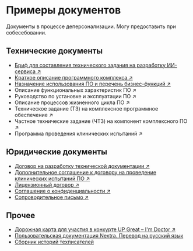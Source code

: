 
# Примеры документов

<Callout type="warning" emoji="⚠️">
  Документы в процессе деперсонализации. Могу предоставить при собесебовании.
</Callout>

## Технические документы

- [Бриф для составления технического задания на разработку ИИ-сервиса ↗](https://drive.google.com/file/d/1idZMTY5lUy3o8lb6UETqW2O1Y5Z3PLtP/view?usp=share_link)
- [Краткое описание программного комплекса ↗](https://drive.google.com/file/d/1QUUQ2VPHa6-k32d0_-uDtktQr2EoSj7D/view?usp=share_link)
- [Назначение использования ПО и перечень бизнес-функций ↗](https://drive.google.com/file/d/1WHgUx9GbjbiXlflH3lMr9IcVBZUu9eqm/view?usp=share_link)
- Описание функциональных характеристик ПО ↗
- Руководство по установке и эксплуатации ПО ↗
- Описание процессов жизненного цикла ПО ↗
- Техническое задание (ТЗ) на комплексное программное обеспечение ↗
- Частное технические задание (ЧТЗ) на компонент комплексного ПО ↗
- Программа проведения клинических испытаний ↗

## Юридические документы

- [Договор на разработку технической документации ↗](https://drive.google.com/file/d/1mWDlv3rsMiPzGtQgjTyisWqu39tUjoz7/view?usp=share_link)
- [Дополнительное соглашение к договору на проведение клинических испытаний ПО ↗](https://drive.google.com/file/d/1LtgEzN39jF89N_RTLl_A7JTaNZVOH1X-/view?usp=share_link)  
- [Лицензионный договор ↗](https://drive.google.com/file/d/17T1_agwfsjth9y1BWagh5hPNK5QmwLdJ/view?usp=share_link)
- [Соглашение о конфиденциальности ↗](https://drive.google.com/file/d/1iD13v6h418dl907kpD50I7YqdQ_k42NR/view?usp=share_link)  
- [Сопроводительное письмо ↗](https://drive.google.com/file/d/1Xwc9n2IOcIFJMQ8yq5l-ru4iUblv0BV2/view?usp=share_link)

## Прочее

- [Дорожная карта для участия в конкурте UP Great – I'm Doctor ↗](https://drive.google.com/file/d/19Qm8yT4XJtvUAgtOnHR0I-6SL2HrD2Wd/view?usp=share_link)
- [Пользовательская документация Nextra. Перевод на русский язык](../../knowledge-base/nextra/)
- [Сборник историй техписателей](../portfolio/projects/oformleniye-sbornika-istoriy-tekhpisateley.mdx)

